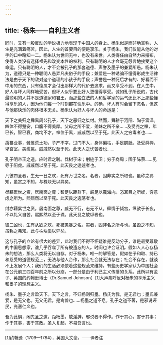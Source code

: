 ```yaml
---
---
---
```

title: ·杨朱——自利主义者
---



同时，又有一股反动的学说极力地表现于中国人的身上。杨朱似是而非地宣称，人生是充满着痛苦，因此，人生的首要目的便是享乐。关于杨朱，我们仅能从他的对手的口中略知一二。杨朱认为世间无神，也没有来世。人类得任由自然力来摆布，使得人类没有选择祖先和改变本性的权利。只有聪明的人才会毫无怨言地接受这个命运。只有聪明的人，才不会被孔子的那套道德、声誉及墨子的兼爱所愚。杨朱认为，道德只是一种聪明人愚弄凡夫俗子的手段；兼爱是一种诱骗不懂得形成生活律法是由于天下的敌对这个道理的小孩子的手段；声誉是一种死后才有的、好看而不中用的东西，只有傻瓜才会付出那样大的代价去追求，而又享受不到。在人生中，好人与坏人同样地受苦，但坏人似乎要比好人更懂得享受。诚如孔子所说的，古代最聪明的人并不是道德家和君王，而那些立法的人和哲学家的运气还比不上那些懂得享乐的人，因为他们每一个时刻都在快乐中。的确，坏人有时会留下恶名，但这与他那快乐的肉体根本无关。杨朱认为好人与坏人的命运是：

天下之美归之舜禹周公孔子，天下之恶归之桀纣。然而，舜耕于河阳、陶于雷泽。四体不得蹔安，口腹不得美厚。父母之所不爱，弟妹之所不亲……及受尧之禅，年已长，智已衰，商均不才，禅位于禹，戚戚然以至于死。此天人之穷毒者也……

禹纂业事，雠惟荒土功，子产不字，过门不入，身体偏枯，手足胼胝。及受舜禅，卑宫室，美绂冕。戚戚然以至于死。此天人之忧苦者也……

孔子明帝王之道，应时君之聘。伐树于宋；削迹于卫；穷于商周；围于陈蔡……见辱于阳虎。戚戚然以至于死。此天艮之遑遽者也。

凡彼四圣者，生无一日之欢，死有万世之名。名者，固非实之所取也。虽称之弗知，虽赏之不知，与株块无以异矣。

桀藉累世之资，居南面之尊；智足以距群下，威足以震海内。恣耳目之所娱，穷意虑之所为。熙熙然以至于死。此天艮之逸荡者也。

纣亦藉累世之资，居南面之尊，威无不行，志无不从。肆情于倾宫，纵欲于长夜，不以礼义自苦。熙熙然以至于诛。此天艮之放纵者也。

彼二凶也，生有从欲之欢，死被愚暴之名。实者，固非名之所与也。虽毁之不知，虽称之弗知。此与株块奚以异矣。



这与孔子的立论有很大的差异，此时我们不得不怀疑谁是反动分子，谁是最受尊敬的中国思想家，谁几乎吞噬了所有被遗忘的人。时间也许会证明。假如人人心存杨朱的想法，那么人类将无以自存。对于杨朱，唯一的解答是，假如在予和取、持已和忍受的道德规范上，无法与他人合作，那么社会就无法存在；社会不存在，就谈不上发展个人；我们的生活必须依着这些规范来维持。有些历史学家认为中国社会在公元前三四百年前之所以分崩，一部分是由于利己主义传播的关系。此所以有孟子、英国的约翰逊博士（Dr.Samuel Johnson）[1]大声疾呼反对杨朱的享乐主义和墨子的理想主义。

杨朱、墨子之言盈天下。天下之言，不归杨则归墨。杨氏为我，是无君也；墨氏兼爱，是无父也。无父无君，是禽兽也……杨墨之道不息，孔子之道不著，是邪说诬民，充塞仁义也。

吾为此惧，闲先圣之道，距杨墨，放淫辞，邪说者不得作。作于其心，害于其事；作于其事，害于其政。圣人复起，不易吾言也。





* * *



[1]约翰逊（1709—1784），英国大文豪。——译者注
